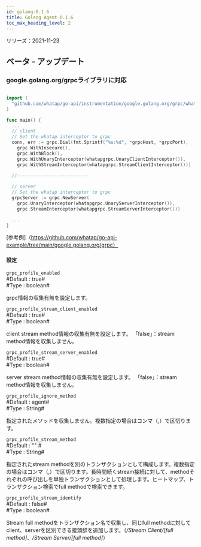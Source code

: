 ```yaml
---
id: golang-0.1.6
title: Golang Agent 0.1.6
toc_max_heading_level: 2
---
```



リリーズ：2021-11-23

## ベータ - アップデート

### google.golang.org/grpcライブラリに対応

```go title='설치 안내'

import (
  "github.com/whatap/go-api/instrumentation/google.golang.org/grpc/whatapgrpc"
)

func main() {
  ...
  // client
  // Set the whatap interceptor to grpc
  conn, err := grpc.Dial(fmt.Sprintf("%s:%d", *grpcHost, *grpcPort),
    grpc.WithInsecure(),
    grpc.WithBlock(),
    grpc.WithUnaryInterceptor(whatapgrpc.UnaryClientInterceptor()),
    grpc.WithStreamInterceptor(whatapgrpc.StreamClientInterceptor()))
      
  //---------------------------

  // server
  // Set the whatap interceptor to grpc
  grpcServer := grpc.NewServer(
    grpc.UnaryInterceptor(whatapgrpc.UnaryServerInterceptor()),
    grpc.StreamInterceptor(whatapgrpc.StreamServerInterceptor()))

  ...
}
```

[参考例]（https://github.com/whatap/go-api-example/tree/main/google.golang.org/grpc）

#### 設定

`grpc_profile_enabled`\
#Default : true#\
#Type : boolean# 

grpc情報の収集有無を設定します。 

`grpc_profile_stream_client_enabled`\
#Default : true#\
#Type : boolean#  

client stream method情報の収集有無を設定します。
「false」：stream method情報を収集しません。 

`grpc_profile_stream_server_enabled`\
#Default : true#\
#Type : boolean#  

server stream method情報の収集有無を設定します。
「false」：stream method情報を収集しません。 

`grpc_profile_ignore_method`\
#Default : agent#\
#Type : String# 

指定されたメソッドを収集しません。複数指定の場合はコンマ（,）で区切ります。

`grpc_profile_stream_method`\
#Default : "" #\
#Type : String# 

指定されたstream methodを別のトランザクションとして構成します。複数指定の場合はコンマ（,）で区切ります。長時間続くstream接続に対して、methodそれぞれの呼び出しを単独トランザクションとして処理します。ヒートマップ、トランザクション検索でfull methodで検索できます。 

`grpc_profile_stream_identify`\
#Default : false#\
#Type : boolean#  

Stream full methodをトランザクション名で収集し、同じfull methodに対してclient、serverを区別できる接頭辞を追加します。（_/Stream Client/[full method]_、_/Stream Server/[full method]_）
